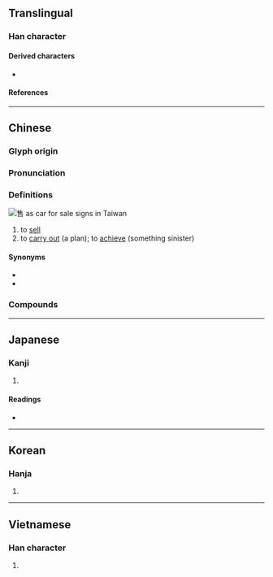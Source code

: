 {{character info}}
==Translingual==

===Han character===
{{Han char|rn=30|rad=口|as=08|sn=11|four=20601|canj=OGR|ids=⿱隹口}}

====Derived characters====
* {{l|mul|[[𠿲]], [[𡙬]], [[𭙲]]}} <!-- Note: 𧃼 is derived from 雚 and not 售 -->

====References====
{{Han ref|kx=0193.150|dkj=03760|dj=0413.160|hdz=10642.060|uh=552E}}

----

==Chinese==
{{zh-forms}}

===Glyph origin===
{{Han etym}}

===Pronunciation===
{{zh-pron
|m=shòu
|c=sau6
|h=pfs=
|md=
|mn=siū/siû
|mn_note=siū - literary; siû - vernacular
|w=3zeu
|mc=y
|oc=y
|cat=v
}}

===Definitions===
[[File:Taiwanese car for sale signs.jpg|thumb|售 as car for sale signs in Taiwan]]
{{zh-hanzi}}

# to [[sell]]
# to [[carry out]] (a plan); to [[achieve]] (something sinister)

====Synonyms====
* {{zh-l|鬻}}
* {{zh-l|賣}}

===Compounds===
{{zh-der|售票|兜售|售票處|售貨合約|售票員|惜售|平分售現|以售其奸|待售|展售|寶貨難售|寄售|售後服務|售票亭|售價|售貨員|售貨|售罄|售票口|售出|售主|以售其技|出售|代售|攤售|拋售|發售|獎售|求售|標售|零售價|脫售|躉售市場|零售|販售|預售屋|預售|軍售|零售點|經售|零售業|零售店|零售市場|零售價格|銷售|銷售一空|配售|轉售|零售商}}

{{zh-cat|Intermediate}}

----

==Japanese==

===Kanji===
{{ja-kanji|grade=|rs=口08}}

# {{rfdef|ja|sort=口08}}

====Readings====
* {{ja-readings|on=[[しゅう]] (shū)|kun=[[うる]] (uru)}}

----

==Korean==

===Hanja===
{{ko-hanja|hangeul=수}}

# {{rfdef|ko|sort=口08}}

----

==Vietnamese==

===Han character===
{{vi-hantu|[[thụ]]|rs=口08}}

# {{rfdef|vi|sort=口08}}